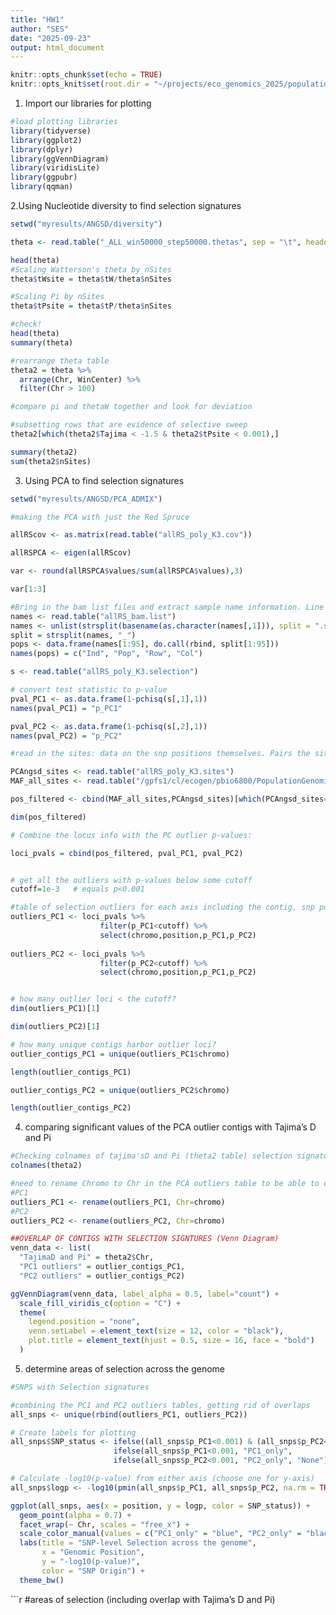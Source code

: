 ```yaml
---
title: "HW1"
author: "SES"
date: "2025-09-23"
output: html_document
---
```


```r
knitr::opts_chunk$set(echo = TRUE)
knitr::opts_knit$set(root.dir = "~/projects/eco_genomics_2025/population_genomics")
```

1. Import our libraries for plotting 
```r
#load plotting libraries 
library(tidyverse)
library(ggplot2)
library(dplyr)
library(ggVennDiagram)
library(viridisLite)
library(ggpubr)
library(qqman)
```
2.Using Nucleotide diversity to find selection signatures
```r
setwd("myresults/ANGSD/diversity")

theta <- read.table("_ALL_win50000_step50000.thetas", sep = "\t", header = T)

head(theta)
#Scaling Watterson's theta by nSites
theta$tWsite = theta$tW/theta$nSites 

#Scaling Pi by nSites
theta$tPsite = theta$tP/theta$nSites 

#check!
head(theta)
summary(theta)

#rearrange theta table 
theta2 = theta %>% 
  arrange(Chr, WinCenter) %>%
  filter(Chr > 100)

#compare pi and thetaW together and look for deviation 

#subsetting rows that are evidence of selective sweep
theta2[which(theta2$Tajima < -1.5 & theta2$tPsite < 0.001),]

summary(theta2)
sum(theta2$nSites)

```

3. Using PCA to find selection signatures 
```r
setwd("myresults/ANGSD/PCA_ADMIX")

#making the PCA with just the Red Spruce 

allRScov <- as.matrix(read.table("allRS_poly_K3.cov"))

allRSPCA <- eigen(allRScov)

var <- round(allRSPCA$values/sum(allRSPCA$values),3)

var[1:3]

#Bring in the bam list files and extract sample name information. Line 40 is the data frame with the list of names. The last number is the number of samples (1-95)
names <- read.table("allRS_bam.list")
names <- unlist(strsplit(basename(as.character(names[,1])), split = ".sorted.rmdup.bam"))
split = strsplit(names, "_")
pops <- data.frame(names[1:95], do.call(rbind, split[1:95]))
names(pops) = c("Ind", "Pop", "Row", "Col")

s <- read.table("allRS_poly_K3.selection")

# convert test statistic to p-value
pval_PC1 <- as.data.frame(1-pchisq(s[,1],1))
names(pval_PC1) = "p_PC1"

pval_PC2 <- as.data.frame(1-pchisq(s[,2],1))
names(pval_PC2) = "p_PC2"

#read in the sites: data on the snp positions themselves. Pairs the site information with sites that were selected for analysis in the outlier test.

PCAngsd_sites <- read.table("allRS_poly_K3.sites")
MAF_all_sites <- read.table("/gpfs1/cl/ecogen/pbio6800/PopulationGenomics/ANGSD/allRS_poly.mafs.gz", header=T)

pos_filtered <- cbind(MAF_all_sites,PCAngsd_sites)[which(PCAngsd_sites==1),]

dim(pos_filtered)

# Combine the locus info with the PC outlier p-values:

loci_pvals = cbind(pos_filtered, pval_PC1, pval_PC2)


# get all the outliers with p-values below some cutoff
cutoff=1e-3   # equals p<0.001

#table of selection outliers for each axis including the contig, snp position, and p_values 
outliers_PC1 <- loci_pvals %>%
                    filter(p_PC1<cutoff) %>%
                    select(chromo,position,p_PC1,p_PC2)
                    
outliers_PC2 <- loci_pvals %>%
                    filter(p_PC2<cutoff) %>%
                    select(chromo,position,p_PC1,p_PC2)


# how many outlier loci < the cutoff?
dim(outliers_PC1)[1]

dim(outliers_PC2)[1]

# how many unique contigs harbor outlier loci?
outlier_contigs_PC1 = unique(outliers_PC1$chromo)

length(outlier_contigs_PC1)

outlier_contigs_PC2 = unique(outliers_PC2$chromo)

length(outlier_contigs_PC2)
```
4. comparing significant values of the PCA outlier contigs with Tajima's D and Pi 
```r
#Checking colnames of tajima'sD and Pi (theta2 table) selection signatures
colnames(theta2)

#need to rename Chromo to Chr in the PCA outliers table to be able to compare the 3 tables 
#PC1
outliers_PC1 <- rename(outliers_PC1, Chr=chromo)
#PC2
outliers_PC2 <- rename(outliers_PC2, Chr=chromo)

##OVERLAP OF CONTIGS WITH SELECTION SIGNTURES (Venn Diagram)
venn_data <- list( 
  "TajimaD and Pi" = theta2$Chr, 
  "PC1 outliers" = outlier_contigs_PC1, 
  "PC2 outliers" = outlier_contigs_PC2)

ggVennDiagram(venn_data, label_alpha = 0.5, label="count") +
  scale_fill_viridis_c(option = "C") +
  theme(
    legend.position = "none",
    venn.setLabel = element_text(size = 12, color = "black"),
    plot.title = element_text(hjust = 0.5, size = 16, face = "bold")
  )
```

5. determine areas of selection across the genome 
```r
#SNPS with Selection signatures

#combining the PC1 and PC2 outliers tables, getting rid of overlaps  
all_snps <- unique(rbind(outliers_PC1, outliers_PC2))

# Create labels for plotting
all_snps$SNP_status <- ifelse((all_snps$p_PC1<0.001) & (all_snps$p_PC2<0.001), "Both",
                       ifelse(all_snps$p_PC1<0.001, "PC1_only",
                       ifelse(all_snps$p_PC2<0.001, "PC2_only", "None")))

# Calculate -log10(p-value) from either axis (choose one for y-axis)
all_snps$logp <- -log10(pmin(all_snps$p_PC1, all_snps$p_PC2, na.rm = TRUE))

ggplot(all_snps, aes(x = position, y = logp, color = SNP_status)) +
  geom_point(alpha = 0.7) +
  facet_wrap(~ Chr, scales = "free_x") +
  scale_color_manual(values = c("PC1_only" = "blue", "PC2_only" = "black", "Both" = "red")) +
  labs(title = "SNP-level Selection across the genome",
       x = "Genomic Position",
       y = "-log10(p-value)",
       color = "SNP Origin") +
  theme_bw()


```
```r
#areas of selection (including overlap with Tajima's D and Pi)



